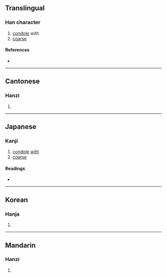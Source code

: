 {{character info/new}}
==Translingual==

===Han character===
{{Han char|rn=30|rad=口|as=09|sn=12|four=60022|canj=RYHH,RYKH|ids=⿰口彦}}

# [[condole]] with
# [[coarse]]

====References====
* {{Han ref|kx=0200.230|dkj=03991|dj=0422.070|hdz=10659.080|uh=55AD|ud=21933|bh=D869|bd=55401}}

----

==Cantonese==

===Hanzi===
{{yue-hanzi|jyut=|y=ngon6}}

# {{defn|lang=yue|sort=口09}}

----

==Japanese==

===Kanji===
{{ja-kanji|grade=|rs=口09}}

# [[condole]] [[with]]
# [[coarse]]

====Readings====
* {{ja-readings|on=[[げん]] (gen), [[がん]] (gan)|kun=[[とむらう]] (tomurau), [[とりみだす]] (torimidasu)}}

----

==Korean==

===Hanja===
{{ko-hanja|hangeul=[[안]], [[언]]|rv=an, eon|mr=an, ŏn}}

# {{defn|lang=ko|sort=口09}}

----

==Mandarin==

===Hanzi===
{{cmn-hanzi|pin=[[yàn]] ([[yan4]])|wg=yen<sup>4</sup>}}

# {{defn|lang=cmn|sort=口09}}